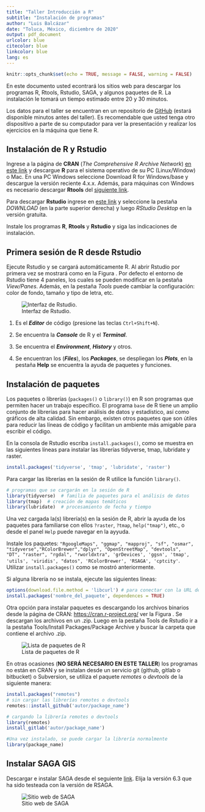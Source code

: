 ```yaml
---
title: "Taller Introducción a R"
subtitle: "Instalación de programas"
author: "Luis Balcázar"
date: "Toluca, México, diciembre de 2020"
output: pdf_document
urlcolor: blue
citecolor: blue
linkcolor: blue
lang: es
---
```



```r
knitr::opts_chunk$set(echo = TRUE, message = FALSE, warning = FALSE)
```

En este documento usted econtrará los sitios web para descargar los programas R, Rtools, Rstudio, SAGA, y algunos paquetes de R. La instalación le tomará un tiempo estimado entre 20 y 30 minutos. 

Los datos para el taller se encuentran en un repositorio de  [GitHub](https://github.com/lebalcazar/R_IITCA.git) (estará disponible minutos antes del taller). Es recomendable que usted tenga otro dispositivo a parte de su computador para ver la presentación y realizar los ejercicios en la máquina que tiene R. 

## Instalación de R y Rstudio

Ingrese a la página de **CRAN** (*The Comprehensive $R$ Archive Network*) [en este link](https://cran.r-project.org/)  y descargue **R** para el sistema operativo de su PC (Linux/Window) o Mac. En una PC Windows seleccione Download R for Windows/base y descargue la versión reciente 4.x.x. Además, para máquinas con Windows es necesario descargar **Rtools** del [siguiente link](https://cran.r-project.org/bin/windows/Rtools/). 


Para descargar **Rstudio** ingrese  en [este link](https://rstudio.com/products/rstudio/) y seleccione la pestaña _DOWNLOAD_ (en la parte superior derecha) y luego _RStudio Desktop_  en la versión gratuita. 

Instale los programas **R**, **Rtools** y **Rstudio** y siga las indicaciones de instalación.

## Primera sesión de R desde Rstudio

Ejecute Rstudio y se cargará automáticamente R. Al abrir Rstudio por primera vez se mostrará como en la Figura \ref{fig1}. Por defecto el entorno de Rstudio tiene 4 paneles, los cuales se pueden modificar en la pestaña _View/Panes_. Además, en la pestaña _Tools_ puede cambiar la configuración: color de fondo, tamaño y tipo de letra, etc. 


![Interfaz de Rstudio.\label{fig1}](rstudio.png)

1) Es el *__Editor__* de código (presione las teclas `Ctrl+Shift+N`).

2) Se encuentra la __*Console*__ de R y el *__Terminal__*. 

3) Se encuentra el *__Environment__*, *__History__* y otros.

4) Se encuentran los (**_Files_**), los *__Packages__*, se despliegan los _**Plots**_, en la pestaña __Help__ se encuentra la ayuda de paquetes y funciones.


## Instalación de paquetes

Los paquetes o librerías (`packages()` o `library()`) en R son programas que permiten hacer un trabajo específico. El programa `base` de R tiene un amplio conjunto de librerías para hacer análisis de datos y estadístico, así como gráficos de alta calidad. Sin embargo, existen otros paquetes que son útiles para reducir las líneas de código y facilitan un ambiente más amigable para escribir el código.

En la consola de Rstudio escriba `install.packages()`, como se muestra en las siguientes líneas para instalar las librerías tidyverse, tmap, lubridate y raster. 

```r
install.packages('tidyverse', 'tmap', 'lubridate', 'raster')
```

Para cargar las librerías en la sesión de R utilice la función `library()`. 

```r
# programas que se cargarán en la sesión de R
library(tidyverse)  # familia de paquetes para el análisis de datos
library(tmap)  # creación de mapas temáticos
library(lubridate)  # procesamiento de fecha y tiempo
```

Una vez cargada la(s) librería(s) en la sesión de R, abrir la ayuda de los paquetes para familiarse con ellos `?raster`, `?tmap`, `help("tmap")`, etc., o desde el panel `Help` puede navegar en la ayyuda. 

Instale los paquetes: `"RgoogleMaps", "ggmap", "mapproj", "sf", "osmar", "tidyverse","RColorBrewer","dplyr", "OpenStreetMap", "devtools",  "DT", "raster", "rgdal", "rworldxtra", 'grDevices', 'ggsn', 'tmap', 'utils', 'viridis', "datos", 'RColorBrewer', 'RSAGA', 'cptcity'`. Utilizar `install.packages()` como se mostró anteriormente.

Si alguna librería no se instala, ejecute las siguientes lineas:

```r
options(download.file.method = 'libcurl') # para conectar con la URL del paquete 
install.packages('nombre_del_paquete', dependences = TRUE)
```

Otra opción para instalar paquetes es descargando los archivos binarios desde la página de CRAN: <https://cran.r-project.org/> ver la Figura \ref{fig2}. Se descargan los archivos en un .zip. Luego en la pestaña Tools de Rstudio ir a la pestaña Tools/Install Packages/Package Archive y buscar la carpeta que contiene el archivo .zip. 

![Lista de paquetes de R\label{fig2}](lista_paquetes.png)

En otras ocasiones (**NO SERÁ NECESARIO EN ESTE TALLER**) los programas no están en CRAN y se instalan desde un servicio git (github, gitlab o bitbucket) o Subversion, se utiliza el paquete *remotes* o *devtools* de la siguiente manera:

```r
install.packages("remotes")
# sin cargar las librerías remotes o devtools
remotes::install_github('autor/package_name')

# cargando la librería remotes o devtools
library(remotes)
install_gitlab('autor/package_name')

#Una vez instalado, se puede cargar la librería normalmente
library(package_name)
```

## Instalar SAGA GIS

Descargar e instalar SAGA desde el seguiente [link](https://sourceforge.net/projects/saga-gis/files/). Elija la versión 6.3 que ha sido testeada con la versión de RSAGA.

![Sitio web de SAGA](saga.png)



